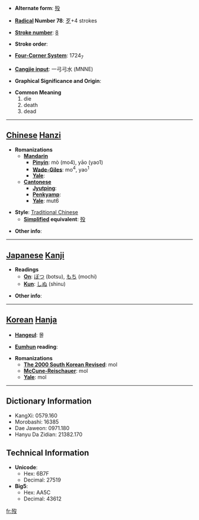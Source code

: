 * '''Alternate form''': [[殁]]

* '''[[Wiktionary:Chinese radical index| Radical]] Number 78''': [[Wiktionary:Chinese radical index 歹|歹]]+4 strokes

* '''[[Wiktionary:Chinese total strokes index|Stroke number]]''': [[Wiktionary:Chinese total strokes index 8|8]]

* '''Stroke order''': 

* '''[[Wiktionary:Chinese four corner index|Four-Corner System]]''': 1724<sub>7</sub>

* '''[[Wiktionary:Chinese Cangjie index|Cangjie input]]''': 一弓弓水 (MNNE)

* '''Graphical Significance and Origin''': 

* '''Common Meaning'''
*#die
*# death
*# dead


----

== [[Chinese]] [[Hanzi]] ==

* '''Romanizations'''
** '''[[Mandarin]]'''
*** '''[[Pinyin]]''': mò (mo4), yāo (yao1)
*** '''[[Wade-Giles]]''': mo<sup>4</sup>, yao<sup>1</sup>
*** '''[[Yale]]''': 
** '''[[Cantonese]]'''
*** '''[[Jyutping]]''':
*** '''[[Penkyamp]]''': 
*** '''[[Yale]]''': mut6

* '''Style''': [[Traditional Chinese]] 
** '''[[Simplified Chinese|Simplified]] equivalent''': [[殁]]

* '''Other info''': 

----

== [[Japanese]] [[Kanji]] ==

* '''Readings'''
** '''[[On]]''': [[ぼつ]] (botsu), [[もち]] (mochi)
** '''[[Kun]]''': [[しぬ]] (shinu)

* '''Other info''':  

----

== [[Korean]] [[Hanja]] ==

* '''[[Hangeul]]''': 몰

* '''[[Eumhun]] reading''': 

* '''Romanizations'''
** '''[[The 2000 South Korean Revised Romanization|The 2000 South Korean Revised]]''': mol
** '''[[McCune-Reischauer]]''': mol
** '''[[Yale]]''': mol

----

== Dictionary Information ==

* KangXi: 0579.160
* Morobashi: 16385
* Dae Jaweon: 0971.180
* Hanyu Da Zidian: 21382.170

== Technical Information ==

* '''Unicode''':
** Hex: 6B7F
** Decimal: 27519
* '''Big5''':
** Hex: AA5C
** Decimal: 43612

[[fr:歿]]
